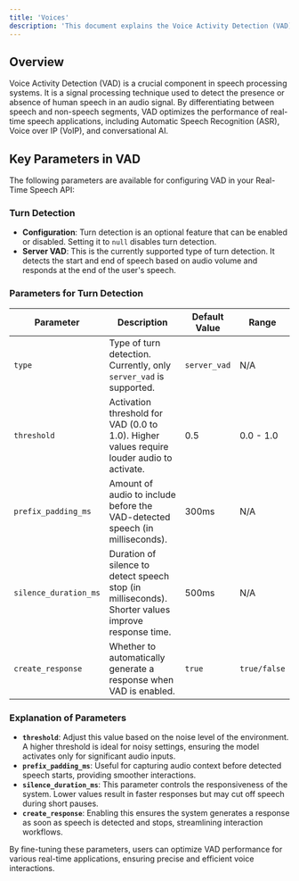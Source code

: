 ```yaml
---
title: 'Voices'
description: 'This document explains the Voice Activity Detection (VAD) feature in our Realtime Speech API.'
---
```


## Overview
Voice Activity Detection (VAD) is a crucial component in speech processing systems. It is a signal processing technique used to detect the presence or absence of human speech in an audio signal. By differentiating between speech and non-speech segments, VAD optimizes the performance of real-time speech applications, including Automatic Speech Recognition (ASR), Voice over IP (VoIP), and conversational AI.

## Key Parameters in VAD
The following parameters are available for configuring VAD in your Real-Time Speech API:

### Turn Detection
- **Configuration**: Turn detection is an optional feature that can be enabled or disabled. Setting it to `null` disables turn detection.
- **Server VAD**: This is the currently supported type of turn detection. It detects the start and end of speech based on audio volume and responds at the end of the user's speech.

### Parameters for Turn Detection
| **Parameter**          | **Description**                                                                                   | **Default Value** | **Range**       |
|------------------------|---------------------------------------------------------------------------------------------------|-------------------|----------------|
| `type`                 | Type of turn detection. Currently, only `server_vad` is supported.                                | `server_vad`      | N/A            |
| `threshold`            | Activation threshold for VAD (0.0 to 1.0). Higher values require louder audio to activate.       | 0.5               | 0.0 - 1.0      |
| `prefix_padding_ms`    | Amount of audio to include before the VAD-detected speech (in milliseconds).                      | 300ms             | N/A            |
| `silence_duration_ms`  | Duration of silence to detect speech stop (in milliseconds). Shorter values improve response time.| 500ms             | N/A            |
| `create_response`      | Whether to automatically generate a response when VAD is enabled.                                | `true`            | `true/false`   |

### Explanation of Parameters
- **`threshold`**: Adjust this value based on the noise level of the environment. A higher threshold is ideal for noisy settings, ensuring the model activates only for significant audio inputs.
- **`prefix_padding_ms`**: Useful for capturing audio context before detected speech starts, providing smoother interactions.
- **`silence_duration_ms`**: This parameter controls the responsiveness of the system. Lower values result in faster responses but may cut off speech during short pauses.
- **`create_response`**: Enabling this ensures the system generates a response as soon as speech is detected and stops, streamlining interaction workflows.

By fine-tuning these parameters, users can optimize VAD performance for various real-time applications, ensuring precise and efficient voice interactions.

